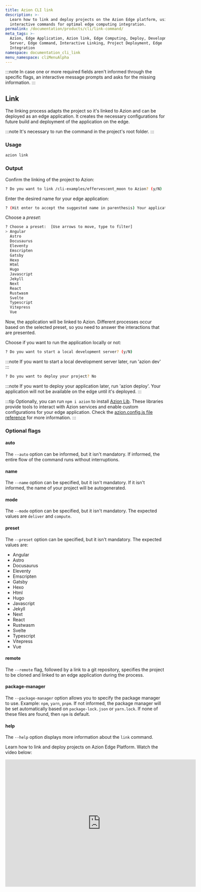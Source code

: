```yaml
---
title: Azion CLI link
description: >-
  Learn how to link and deploy projects on the Azion Edge platform, using
  interactive commands for optimal edge computing integration.
permalink: /documentation/products/cli/link-command/
meta_tags: >-
  Azion, Edge Application, Azion link, Edge Computing, Deploy, Development
  Server, Edge Command, Interactive Linking, Project Deployment, Edge
  Integration
namespace: documentation_cli_link
menu_namespace: cliMenuAlpha
---
```


:::note 
In case one or more required fields aren't informed through the specific flags, an interactive message prompts and asks for the missing information.
:::

## Link

The linking process adapts the project so it's linked to Azion and can be deployed as an edge application. It creates the necessary configurations for future build and deployment of the application on the edge.

:::note 
It's necessary to run the command in the project's root folder.
:::

### Usage

```sh
azion link
```

### Output 

Confirm the linking of the project to Azion:

```sh 
? Do you want to link /cli-examples/effervescent_moon to Azion? (y/N) 
```

Enter the desired name for your edge application:

```sh
? (Hit enter to accept the suggested name in parenthesis) Your application's name:  (nimble-tyrion) 
```

Choose a *preset*:

```sh 
? Choose a preset:  [Use arrows to move, type to filter]
> Angular
  Astro
  Docusaurus
  Eleventy
  Emscripten
  Gatsby
  Hexo
  Html
  Hugo
  Javascript
  Jekyll
  Next
  React
  Rustwasm
  Svelte
  Typescript
  Vitepress
  Vue
```

Now, the application will be linked to Azion. Different processes occur based on the selected preset, so you need to answer the interactions that are presented.

Choose if you want to run the application locally or not:

```sh
? Do you want to start a local development server? (y/N) 
```

:::note 
If you want to start a local development server later, run 'azion dev'
:::

```sh
? Do you want to deploy your project? No
```

:::note 
If you want to deploy your application later, run 'azion deploy'. Your application will not be available on the edge until it's deployed.
:::

:::tip
Optionally, you can run `npm i azion` to install [Azion Lib](https://www.npmjs.com/package/azion). These libraries provide tools to interact with Azion services and enable custom configurations for your edge application. Check the [azion.config.js file reference](/en/documentation/devtools/cli/configs/azion-config-js/) for more information. 
:::

### Optional flags

#### auto

The `--auto` option can be informed, but it isn't mandatory. If informed, the entire flow of the command runs without interruptions.


#### name

The `--name` option can be specified, but it isn't mandatory. If it isn't informed, the name of your project will be autogenerated.

#### mode

The `--mode` option can be specified, but it isn't mandatory. The expected values are `deliver` and `compute`.

#### preset

The `--preset` option can be specified, but it isn't mandatory. The expected values are:

- Angular
- Astro
- Docusaurus
- Eleventy
- Emscripten
- Gatsby
- Hexo
- Html
- Hugo
- Javascript
- Jekyll
- Next
- React
- Rustwasm
- Svelte
- Typescript
- Vitepress
- Vue

#### remote 

The `--remote` flag, followed by a link to a git repository, specifies the project to be cloned and linked to an edge application during the process.

#### package-manager

The `--package-manager` option allows you to specify the package manager to use. Example: `npm`, `yarn`, `pnpm`. If not informed, the package manager will be set automatically based on `package-lock.json` or `yarn.lock`. If none of these files are found, then `npm` is default.

#### help

The `--help` option displays more information about the `link` command.


Learn how to link and deploy projects on Azion Edge Platform. Watch the video below:
<div class="cms-embed">
  <iframe width="600" height="400" src="https://www.youtube.com/embed/Ub2nzz3Ap2U?si=AALxnhtVNuejUEHt" loading="lazy" title="YouTube video player" frameborder="0" allow="accelerometer; autoplay; clipboard-write; encrypted-media; gyroscope; picture-in-picture; web-share" allowfullscreen></iframe>
</div>


